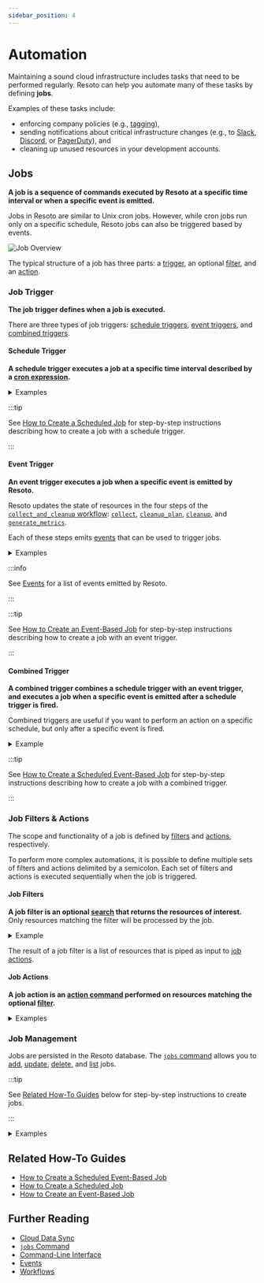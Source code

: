 ```yaml
---
sidebar_position: 4
---
```


# Automation

Maintaining a sound cloud infrastructure includes tasks that need to be performed regularly. Resoto can help you automate many of these tasks by defining **jobs**.

Examples of these tasks include:

- enforcing company policies (e.g., [tagging](../../how-to-guides/cleanup/clean-up-untagged-resources.mdx)),
- sending notifications about critical infrastructure changes (e.g., to [Slack](../../how-to-guides/alerting/send-slack-notifications/index.mdx), [Discord](../../how-to-guides/alerting/send-discord-notifications/index.mdx), or [PagerDuty](../../how-to-guides/alerting/create-pagerduty-alerts/index.mdx)), and
- cleaning up unused resources in your development accounts.

## Jobs

**A job is a sequence of commands executed by Resoto at a specific time interval or when a specific event is emitted.**

Jobs in Resoto are similar to Unix cron jobs. However, while cron jobs run only on a specific schedule, Resoto jobs can also be triggered based by events.

![Job Overview](./img/resoto-jobs-intro.png)

The typical structure of a job has three parts: a [trigger](#job-trigger), an optional [filter](#job-filters), and an [action](#job-actions).

### Job Trigger

**The job trigger defines when a job is executed.**

There are three types of job triggers: [schedule triggers](#schedule-trigger), [event triggers](#event-trigger), and [combined triggers](#combined-trigger).

#### Schedule Trigger

**A schedule trigger executes a job at a specific time interval described by a [cron expression](https://crontab.guru).**

<details>

<summary>Examples</summary>

<div>

- Every 5 minutes
  ```bash
  --schedule "*/5 * * * *"
  ```
- Every day at 3:00am
  ```bash
  --schedule "0 3 * * *"
  ```
- Every Monday at 4:00am
  ```bash
  --schedule "0 4 * * MON"
  ```
- Every New Year's Eve at 11:59pm
  ```bash
  --schedule "59 23 31 12 *"
  ```

</div>

</details>

:::tip

See [How to Create a Scheduled Job](../../how-to-guides/automation/create-a-scheduled-job.mdx) for step-by-step instructions describing how to create a job with a schedule trigger.

:::

#### Event Trigger

**An event trigger executes a job when a specific event is emitted by Resoto.**

Resoto updates the state of resources in the four steps of the [`collect_and_cleanup` workflow](../../reference/workflows/index.mdx#collect_and_cleanup-workflow): [`collect`](../../reference/workflows/index.mdx#collect), [`cleanup_plan`](../../reference/workflows/index.mdx#cleanup_plan), [`cleanup`](../../reference/workflows/index.mdx#cleanup), and [`generate_metrics`](../../reference/workflows/index.mdx#generate_metrics).

Each of these steps emits [events](../../reference/events/index.mdx) that can be used to trigger jobs.

<details>

<summary>Examples</summary>

<div>

- When resource collection is complete and the database reflects the latest state of your resources
  ```bash
  --wait-for-event collect_done
  ```
- When the cleanup planning process has started to mark resources for cleanup
  ```bash
  --wait-for-event cleanup_plan
  ```

</div>

</details>

:::info

See [Events](../../reference/events/index.mdx) for a list of events emitted by Resoto.

:::

:::tip

See [How to Create an Event-Based Job](../../how-to-guides/automation/create-an-event-based-job.mdx) for step-by-step instructions describing how to create a job with an event trigger.

:::

#### Combined Trigger

**A combined trigger combines a schedule trigger with an event trigger, and executes a job when a specific event is emitted after a schedule trigger is fired.**

Combined triggers are useful if you want to perform an action on a specific schedule, but only after a specific event is fired.

<details>

<summary>Example</summary>

<div>

Let's say you want to clean up development accounts at the end of each week.

To do so, you could define a [schedule trigger](#schedule-trigger) in addition to specifying the `cleanup_plan` [event trigger](#event-trigger):

```bash
--schedule "0 22 * * FRI" --wait-for-event cleanup_plan
```

The above combined trigger executes the job based on the latest state of resources after 10pm every Friday evening.

</div>

</details>

:::tip

See [How to Create a Scheduled Event-Based Job](../../how-to-guides/automation/create-a-scheduled-event-based-job.mdx) for step-by-step instructions describing how to create a job with a combined trigger.

:::

### Job Filters & Actions

The scope and functionality of a job is defined by [filters](#job-filters) and [actions](#job-actions), respectively.

To perform more complex automations, it is possible to define multiple sets of filters and actions delimited by a semicolon. Each set of filters and actions is executed sequentially when the job is triggered.

#### Job Filters

**A job filter is an optional [search](../../reference/search/index.mdx) that returns the resources of interest.** Only resources matching the filter will be processed by the job.

<details>

<summary>Example</summary>

<div>

- Instances without an owner tag in the dev or playground accounts
  ```bash
  search is(instance) and tag.owner==null and /ancestors.account.reported.name in ["dev", "playground"]
  ```

</div>

</details>

The result of a job filter is a list of resources that is piped as input to [job actions](#job-actions).

#### Job Actions

**A job action is an [action command](../../reference/cli/action-commands/index.mdx) performed on resources matching the optional [filter](#job-filters).**

<details>

<summary>Examples</summary>

<div>

- Update resource tags using the [`tag update` command](../../reference/cli/action-commands/tag/update.mdx)

  ```bash
  search ... | tag update owner=team-cumulus
  ```

- Delete resource tags using the [`tag delete` command](../../reference/cli/action-commands/tag/delete.mdx)

  ```bash
  search ... | tag delete costcenter
  ```

- Mark resources for cleanup using the [`clean` command](../../reference/cli/action-commands/clean.mdx)

  ```bash
  search ... | clean "Reason for cleanup"
  ```

- [Create PagerDuty alerts](../../how-to-guides/alerting/create-pagerduty-alerts/index.mdx) using the `pagerduty` [custom command](../../reference/cli/index.mdx#custom-commands)

  ```bash
  search ... | pagerduty summary="Reason for the alert" dedup_key="xyz"
  ```

- [Send Prometheus Alertmanager alerts](../../how-to-guides/alerting/send-prometheus-alertmanager-alerts/index.mdx) using the `alertmanager` [custom command](../../reference/cli/index.mdx#custom-commands)

  ```bash
  search ... | alertmanager name="Description of the alert"
  ```

- [Send Slack notifications](../../how-to-guides/alerting/send-slack-notifications/index.mdx) the `slack` [custom command](../../reference/cli/index.mdx#custom-commands)

  ```bash
  search ... | slack title="Description of the alert"
  ```

- [Send Discord notifications](../../how-to-guides/alerting/send-discord-notifications/index.mdx) the `discord` [custom command](../../reference/cli/index.mdx#custom-commands)

  ```bash
  search ... | discord title="Description of the alert"
  ```

- Stop running AWS EC2 instances using the `aws` command

  ```bash
  search is(aws_ec2_instance) and instance_status=running and ... | aws ec2 stop-instances --instance-ids {id}
  ```

- Start stopped AWS EC2 instances using the `aws` command

  ```bash
  search is(aws_ec2_instance) and instance_status=stopped and ... | aws ec2 start-instances --instance-ids {id}
  ```

- Send chunked data to a webhook server using the [`http` command](../../reference/cli/action-commands/http.mdx)

  ```bash
  search ... | chunk 50 | http POST my.node.org/handle
  ```

- Protect resources from cleanup using the [`protect` command](../../reference/cli/action-commands/protect.mdx)

  ```bash
  search ... | protect
  ```

- Edit resource metadata using the [`set_metadata` command](../../reference/cli/action-commands/set_metadata.mdx)

  ```bash
  search ... | set_metadata owner=team-cumulus
  ```

</div>

</details>

### Job Management

Jobs are persisted in the Resoto database. The [`jobs` command](../../reference/cli/action-commands/jobs/index.mdx) allows you to [add](../../reference/cli/action-commands/jobs/add.mdx), [update](../../reference/cli/action-commands/jobs/update.mdx), [delete](../../reference/cli/action-commands/jobs/delete.mdx), and [list](../../reference/cli/action-commands/jobs/list.mdx) jobs.

:::tip

See [Related How-To Guides](#related-how-to-guides) below for step-by-step instructions to create jobs.

:::

<details>

<summary>Examples</summary>

<div>

- Add a job that sends a Discord notification when compute instances without an `owner` tag are detected

  ```bash
  > jobs add --id no_owner_tag_in_dev --wait-for-event collect_done 'search is(instance) and tag.owner==null and /ancestors.account.reported.name in ["dev", "playground"] | discord --title "[DEV] Compute instances without owner tag" --message "There are compute instances in the dev accounts without owner tag:"'
  ```

- Add a job that marks compute instances without an `owner` tag for cleanup every Friday evening

  ```bash
  > jobs add --id no_owner_mark_cleanup --schedule "0 22 * * FRI" --wait-for-event cleanup_plan 'search is(instance) and tag.owner==null and /ancestors.account.reported.name in ["dev", "playground"] | clean "Compute instances without owner tag"'
  ```

- List all jobs

  ```bash
  > jobs list
  # highlight-start
  ​id: no_owner_tag_in_dev
  ​command: search is(instance) and tag.owner==null and /ancestors.account.reported.name
  ​  in ["dev", "playground"] | discord --title "[DEV] Compute instances without owner tag"
  ​  --message "There are compute instances in the dev accounts without owner tag:"
  ​active: true
  ​trigger:
  ​  message_type: collect_done
  ​
  ​---
  ​id: no_owner_mark_cleanup
  ​command: search is(instance) and tag.owner==null and /ancestors.account.reported.name
  ​  in ["dev", "playground"] | clean "Compute instances without owner tag"
  ​active: true
  ​trigger:
  ​  cron_expression: 0 22 * * FRI
  ​wait:
  ​  message_type: cleanup_plan
  # highlight-end
  ```

</div>

</details>

## Related How-To Guides

- [How to Create a Scheduled Event-Based Job](../../how-to-guides/automation/create-a-scheduled-event-based-job.mdx)
- [How to Create a Scheduled Job](../../how-to-guides/automation/create-a-scheduled-job.mdx)
- [How to Create an Event-Based Job](../../how-to-guides/automation/create-an-event-based-job.mdx)

## Further Reading

- [Cloud Data Sync](../cloud-data-sync/index.mdx)
- [`jobs` Command](../../reference/cli/action-commands/jobs/index.mdx)
- [Command-Line Interface](../../reference/cli/index.mdx)
- [Events](../../reference/events/index.mdx)
- [Workflows](../../reference/workflows/index.mdx)
